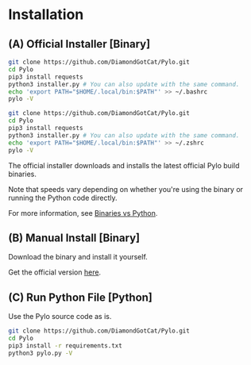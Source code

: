 # Installation

## (A) Official Installer [Binary]

```bash filename="installation-bash.sh" {4} copy
git clone https://github.com/DiamondGotCat/Pylo.git
cd Pylo
pip3 install requests
python3 installer.py # You can also update with the same command.
echo 'export PATH="$HOME/.local/bin:$PATH"' >> ~/.bashrc
pylo -V
```

```zsh filename="installation-zsh.sh" {4} copy
git clone https://github.com/DiamondGotCat/Pylo.git
cd Pylo
pip3 install requests
python3 installer.py # You can also update with the same command.
echo 'export PATH="$HOME/.local/bin:$PATH"' >> ~/.zshrc
pylo -V
```

The official installer downloads and installs the latest official Pylo build binaries.

Note that speeds vary depending on whether you're using the binary or running the Python code directly.

For more information, see [Binaries vs Python](/bin-vs-python).

## (B) Manual Install [Binary]
Download the binary and install it yourself.

Get the official version [here](https://github.com/DiamondGotCat/Pylo/releases/).

## (C) Run Python File [Python]
Use the Pylo source code as is.

```bash filename="installation-python.sh" {4} copy
git clone https://github.com/DiamondGotCat/Pylo.git
cd Pylo
pip3 install -r requirements.txt
python3 pylo.py -V
```
